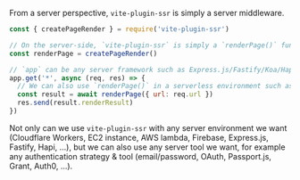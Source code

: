 From a server perspective, `vite-plugin-ssr` is simply a server middleware.

```js
const { createPageRender } = require('vite-plugin-ssr')

// On the server-side, `vite-plugin-ssr` is simply a `renderPage()` function.
const renderPage = createPageRender()

// `app` can be any server framework such as Express.js/Fastify/Koa/Hapi/...
app.get('*', async (req, res) => {
  // We can also use `renderPage()` in a serverless environment such as Cloudflare Workers
  const result = await renderPage({ url: req.url })
  res.send(result.renderResult)
})
```

Not only can we use `vite-plugin-ssr` with any server environment we want (Cloudflare Workers, EC2 instance, AWS lambda, Firebase, Express.js, Fastify, Hapi, ...),
but we can also use any server tool we want, for example any authentication strategy & tool (email/password, OAuth, Passport.js, Grant, Auth0, ...).
